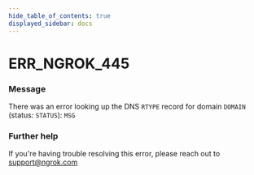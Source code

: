 ```yaml
---
hide_table_of_contents: true
displayed_sidebar: docs
---
```



# ERR_NGROK_445

### Message
There was an error looking up the DNS `RTYPE` record for domain `DOMAIN` (status: `STATUS`): `MSG`

<ErrorDetails error='err_ngrok_445' />


### Further help
If you're having trouble resolving this error, please reach out to [support@ngrok.com](mailto:support@ngrok.com?subject=Help%20with%20ERR_NGROK_445)


